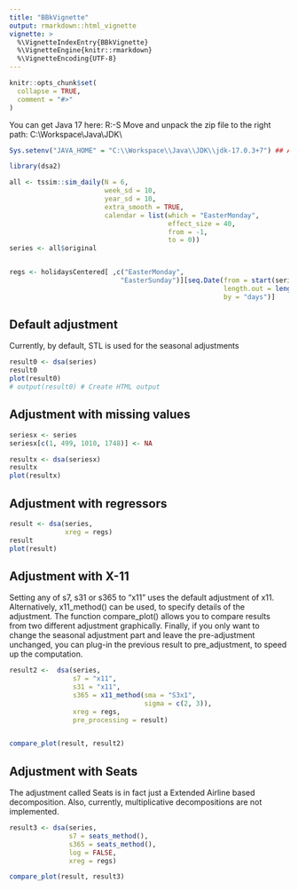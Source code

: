 ```yaml
---
title: "BBkVignette"
output: rmarkdown::html_vignette
vignette: >
  %\VignetteIndexEntry{BBkVignette}
  %\VignetteEngine{knitr::rmarkdown}
  %\VignetteEncoding{UTF-8}
---
```


```r
knitr::opts_chunk$set(
  collapse = TRUE,
  comment = "#>"
)
```

You can get Java 17 here: R:\Zentrale\Projekte\FB-S\Daten\DA\JDemetra\Anwendungen\VC\Java\JDK
Move and unpack the zip file to the right path: C:\\Workspace\\Java\\JDK\\ 
```r
Sys.setenv("JAVA_HOME" = "C:\\Workspace\\Java\\JDK\\jdk-17.0.3+7") ## Always start with this
```


```r
library(dsa2)
```


```r
all <- tssim::sim_daily(N = 6, 
                        week_sd = 10,
                        year_sd = 10,
                        extra_smooth = TRUE,
                        calendar = list(which = "EasterMonday", 
                                        effect_size = 40, 
                                        from = -1, 
                                        to = 0))
series <- all$original


regs <- holidaysCentered[ ,c("EasterMonday", 
                            "EasterSunday")][seq.Date(from = start(series), 
                                                      length.out = length(series) + 365, 
                                                      by = "days")]
```



## Default adjustment

Currently, by default, STL is used for the seasonal adjustments
```r
result0 <- dsa(series)
result0
plot(result0)
# output(result0) # Create HTML output
```

## Adjustment with missing values
```r
seriesx <- series
seriesx[c(1, 499, 1010, 1748)] <- NA

resultx <- dsa(seriesx)
resultx
plot(resultx)
```


## Adjustment with regressors

```r
result <- dsa(series,
              xreg = regs)
result
plot(result)
```

## Adjustment with X-11

Setting any of s7, s31 or s365 to "x11" uses the default adjustment of x11. Alternatively, x11_method() can be used, to specify details of the adjustment.
The function compare_plot() allows you to compare results from two different adjustment graphically.
Finally, if you only want to change the seasonal adjustment part and leave the pre-adjustment unchanged, you can plug-in the previous result to pre_adjustment, to speed up the computation.

```r
result2 <-  dsa(series, 
                s7 = "x11", 
                s31 = "x11", 
                s365 = x11_method(sma = "S3x1", 
                                  sigma = c(2, 3)),
                xreg = regs,
                pre_processing = result)


compare_plot(result, result2)
```


## Adjustment with Seats
The adjustment called Seats is in fact just a Extended Airline based decomposition. Also, currently, multiplicative decompositions are not implemented.
```r
result3 <- dsa(series, 
               s7 = seats_method(),
               s365 = seats_method(), 
               log = FALSE,
               xreg = regs)

compare_plot(result, result3)
```







